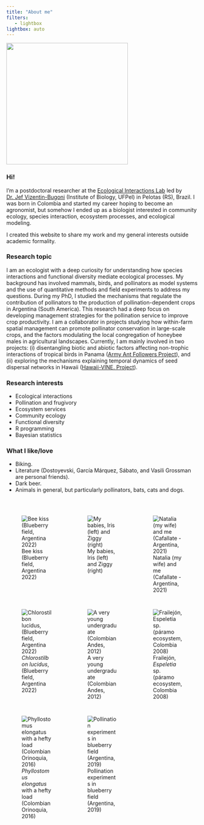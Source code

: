 ```yaml
---
title: "About me"
filters:
   - lightbox
lightbox: auto
---
```


![](photos/IMG_8708.jpg){fig-align="center" width="319"}

### Hi!

I'm a postdoctoral researcher at the [Ecological Interactions Lab](https://sites.google.com/site/vizentinbugoni/) led by [Dr. Jef Vizentin-Bugoni](https://sites.google.com/site/vizentinbugoni/home/people) (Institute of Biology, UFPel) in Pelotas (RS), Brazil. I was born in Colombia and started my career hoping to become an agronomist, but somehow I ended up as a biologist interested in community ecology, species interaction, ecosystem processes, and ecological modeling.

I created this website to share my work and my general interests outside academic formality.

### Research topic

I am an ecologist with a deep curiosity for understanding how species interactions and functional diversity mediate ecological processes. My background has involved mammals, birds, and pollinators as model systems and the use of quantitative methods and field experiments to address my questions. During my PhD, I studied the mechanisms that regulate the contribution of pollinators to the production of pollination-dependent crops in Argentina (South America). This research had a deep focus on developing management strategies for the pollination service to improve crop productivity. I am a collaborator in projects studying how within-farm spatial management can promote pollinator conservation in large-scale crops, and the factors modulating the local congregation of honeybee males in agricultural landscapes. Currently, I am mainly involved in two projects: (i) disentangling biotic and abiotic factors affecting non-trophic interactions of tropical birds in Panama ([Army Ant Followers Project](https://www.tarwaterlab.com/copy-of-panama-plumas-project)), and (ii) exploring the mechanisms explaining temporal dynamics of seed dispersal networks in Hawaii ([Hawaii-VINE. Project](https://www.tarwaterlab.com/hawaii-vine-project)).


### Research interests

-   Ecological interactions
-   Pollination and frugivory
-   Ecosystem services
-   Community ecology
-   Functional diversity
-   R programming
-   Bayesian statistics

### What I like/love

-   Biking.
-   Literature (Dostoyevski, García Márquez, Sábato, and Vasili Grossman are personal friends).
-   Dark beer.
-   Animals in general, but particularly pollinators, bats, cats and dogs.

\

::: {style="display: grid;grid-template-columns: repeat(auto-fill, minmax(150px, 1fr));grid-gap: 1em;"}
![Bee kiss (Blueberry field, Argentina 2022)](photos/bee_kiss.jpg){group="my-gallery"}

![My babies, Iris (left) and Ziggy (right)](photos/IMG_1347.jpg){group="my-gallery"}

![Natalia (my wife) and me (Cafallate - Argentina, 2021)](photos/IMG_8753.jpg){group="my-gallery"}

![*Chlorostilbon lucidus*, (Blueberry field, Argentina 2022)](photos/DSCN3099.jpg){group="my-gallery"}


![A very young undergraduate (Colombian Andes, 2012)](photos/IMG_0049.jpg){group="my-gallery"}


![Frailejón, *Espeletia* sp. (páramo ecosystem, Colombia 2008)](photos/GEDC0158.jpg){group="my-gallery"}

![*Phyllostomus elongatus* with a hefty load (Colombian Orinoquia, 2016)](photos/Phyllostomus_elongatus.jpg){group="my-gallery"}

![Pollination experiments in blueberry field (Argentina, 2019)](photos/IMG_20190523_151734.jpg){group="my-gallery"}




:::




